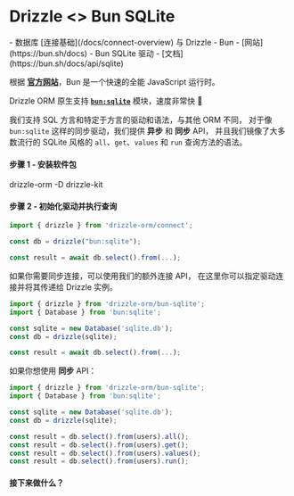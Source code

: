 
# Drizzle \<\> Bun SQLite

<Prerequisites>
- 数据库 [连接基础](/docs/connect-overview) 与 Drizzle
- Bun - [网站](https://bun.sh/docs)
- Bun SQLite 驱动 - [文档](https://bun.sh/docs/api/sqlite)
</Prerequisites>

根据 **[官方网站](https://bun.sh/)**，Bun 是一个快速的全能 JavaScript 运行时。

Drizzle ORM 原生支持 **[`bun:sqlite`](https://bun.sh/docs/api/sqlite)** 模块，速度非常快 🚀

我们支持 SQL 方言和特定于方言的驱动和语法，与其他 ORM 不同，
对于像 `bun:sqlite` 这样的同步驱动，我们提供 **异步** 和 **同步** API，
并且我们镜像了大多数流行的 SQLite 风格的 `all`、`get`、`values` 和 `run` 查询方法的语法。

#### 步骤 1 - 安装软件包
<Npm>
drizzle-orm
-D drizzle-kit
</Npm>

#### 步骤 2 - 初始化驱动并执行查询
```typescript copy
import { drizzle } from 'drizzle-orm/connect';

const db = drizzle("bun:sqlite");

const result = await db.select().from(...);
```

如果你需要同步连接，可以使用我们的额外连接 API，
在这里你可以指定驱动连接并将其传递给 Drizzle 实例。

```typescript copy
import { drizzle } from 'drizzle-orm/bun-sqlite';
import { Database } from 'bun:sqlite';

const sqlite = new Database('sqlite.db');
const db = drizzle(sqlite);

const result = await db.select().from(...);
```

如果你想使用 **同步** API：
```typescript copy
import { drizzle } from 'drizzle-orm/bun-sqlite';
import { Database } from 'bun:sqlite';

const sqlite = new Database('sqlite.db');
const db = drizzle(sqlite);

const result = db.select().from(users).all();
const result = db.select().from(users).get();
const result = db.select().from(users).values();
const result = db.select().from(users).run();
```

#### 接下来做什么？

<WhatsNextPostgres/>